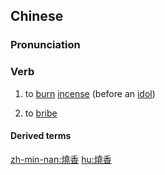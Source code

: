 {{also|烧香}}
==Chinese==
{{zh-forms|s=烧香}}

===Pronunciation===
{{zh-pron
|m=shāoxiāng,er=y
|c=siu1 hoeng1
|h=pfs=sêu-hiông
|mn=qz,tw,xm:sio-hiuⁿ/zz:sio-hioⁿ
|cat=v
}}

===Verb===
{{zh-verb}}

# {{lb|zh|religion}} to [[burn]] [[incense]] (before an [[idol]])
# {{lb|zh|figurative}} to [[bribe]]

====Derived terms====
{{zh-der|平時不燒香，臨時抱佛腳|揀佛燒香|燒香磕頭|磕頭燒香|窮算命，富燒香}}

[[zh-min-nan:燒香]]
[[hu:燒香]]